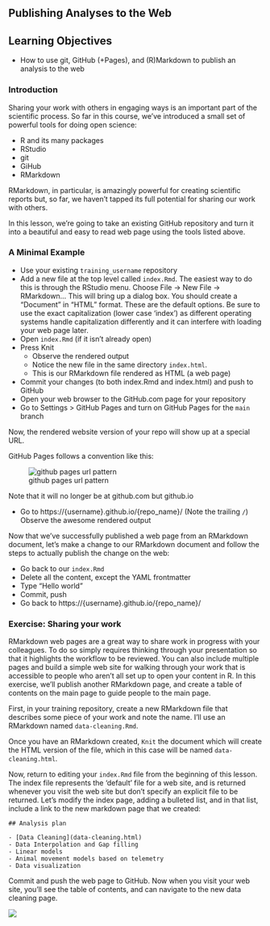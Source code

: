 ## Publishing Analyses to the Web {.unnumbered}

## Learning Objectives {.unnumbered}

- How to use git, GitHub (+Pages), and (R)Markdown to publish an analysis to the web

### Introduction

Sharing your work with others in engaging ways is an important part of the scientific process.
So far in this course, we've introduced a small set of powerful tools for doing open science:

- R and its many packages
- RStudio
- git
- GiHub
- RMarkdown

RMarkdown, in particular, is amazingly powerful for creating scientific reports but, so far, we haven't tapped its full potential for sharing our work with others.

In this lesson, we're going to take an existing GitHub repository and turn it into a beautiful and easy to read web page using the tools listed above.

### A Minimal Example

- Use your existing `training_username` repository
- Add a new file at the top level called `index.Rmd`. The easiest way to do this is through the RStudio menu. Choose File -> New File -> RMarkdown...  This will bring up a dialog box. You should create a "Document" in "HTML" format. These are the default options.  Be sure to use the exact capitalization (lower case 'index') as different operating systems handle capitalization differently and it can interfere with loading your web page later.
- Open `index.Rmd` (if it isn't already open)
- Press Knit
    - Observe the rendered output
    - Notice the new file in the same directory `index.html`.
    - This is our RMarkdown file rendered as HTML (a web page)
- Commit your changes (to both index.Rmd and index.html) and push to GitHub
- Open your web browser to the GitHub.com page for your repository
- Go to Settings > GitHub Pages and turn on GitHub Pages for the `main` branch

Now, the rendered website version of your repo will show up at a special URL.
    
GitHub Pages follows a convention like this:
    
![github pages url pattern](images/github_pages.png)
     
Note that it will no longer be at github.com but github.io
     
- Go to https://{username}.github.io/{repo_name}/ (Note the trailing `/`)
    Observe the awesome rendered output
    
Now that we've successfully published a web page from an RMarkdown document, let's make a change to our RMarkdown document and follow the steps to actually publish the change on the web:

- Go back to our `index.Rmd`
- Delete all the content, except the YAML frontmatter
- Type "Hello world"
- Commit, push
- Go back to https://{username}.github.io/{repo_name}/

### Exercise: Sharing your work

RMarkdown web pages are a great way to share work in progress with your colleagues.  To do so simply requires thinking through your presentation so that it highlights the workflow to be reviewed.  You can also include multiple pages and build a simple web site for walking through your work that is accessible to people who aren't all set up to open your content in R.  In this exercise, we'll publish another RMarkdown page, and create a table of contents on the main page to guide people to the main page.

First, in your training repository, create a new RMarkdown file that describes some piece of your work and note the name.  I'll use an RMarkdown named `data-cleaning.Rmd`.

Once you have an RMarkdown created, `Knit` the document which will create the HTML version of the file, which in this case will be named `data-cleaning.html`.  

Now, return to editing your `index.Rmd` file from the beginning of this lesson.  The index file represents the 'default' file for a web site, and is returned whenever you visit the web site but don't specify an explicit file to be returned.  Let's modify the index page, adding a bulleted list, and in that list, include a link to the new markdown page that we created:

```
## Analysis plan

- [Data Cleaning](data-cleaning.html)
- Data Interpolation and Gap filling
- Linear models
- Animal movement models based on telemetry
- Data visualization
```

Commit and push the web page to GitHub.  Now when you visit your web site, you'll see the table of contents, and can navigate to the new data cleaning page.

![](images/git-index-page.png)





